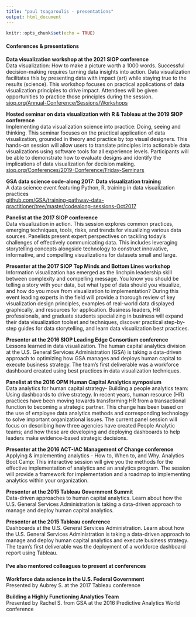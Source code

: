 ```yaml
---
title: "paul tsagaroulis - presentations"
output: html_document
---
```


```r
knitr::opts_chunk$set(echo = TRUE)
```

<!-- Global site tag (gtag.js) - Google Analytics -->
<script async src="https://www.googletagmanager.com/gtag/js?id=UA-61071-2"></script>
<script>
  window.dataLayer = window.dataLayer || [];
  function gtag(){dataLayer.push(arguments);}
  gtag('js', new Date());

  gtag('config', 'UA-61071-2');
</script>
  
#### Conferences & presentations  
  
__Data visualization workshop at the 2021 SIOP conference__  
Data visualization: How to make a picture worth a 1000 words. Successful decision-making requires turning data insights into action. Data visualization facilitates this by presenting data with impact (art) while staying true to the results (science). This workshop focuses on practical applications of data visualization principles to drive impact. Attendees will be given opportunities to practice those principles during the session.  
[siop.org/Annual-Conference/Sessions/Workshops](http://www.siop.org/Annual-Conference/Sessions/Workshops)

__Hosted seminar on data visualization with R & Tableau at the 2019 SIOP conference__  
Implementing data visualization science into practice: Doing, seeing and thinking. This seminar focuses on the practical application of data visualization, grounded in theory and practice by top visual designers. This hands-on session will allow users to translate principles into actionable data visualizations using software tools for all experience levels. Participants will be able to demonstrate how to evaluate designs and identify the implications of data visualization for decision making.  
[siop.org/Conferences/2019-Conference/Friday-Seminars](http://www.siop.org/Conferences/2019-Conference/Friday-Seminars)

__GSA data science code-along 2017: Data visualization training__  
A data science event featuring Python, R, training in data visualization practices  
[github.com/GSA/training-pathway-data-practitioner/tree/master/codealong-sessions-Oct2017](http://www.github.com/GSA/training-pathway-data-practitioner/tree/master/codealong-sessions-Oct2017)

__Panelist at the 2017 SIOP conference__  
Data visualization in action. This session explores common practices, emerging techniques, tools, risks, and trends for visualizing various data sources. Panelists present expert perspectives on tackling today’s challenges of effectively communicating data. This includes leveraging storytelling concepts alongside technology to construct innovative, informative, and compelling visualizations for datasets small and large. 

__Presenter at the 2017 SIOP Top Minds and Bottom Lines workshop__  
Information visualization has emerged as the linchpin leadership skill between complexity and compelling message. You know you should be telling a story with your data, but what type of data should you visualize, and how do you move from visualization to implementation? During this event leading experts in the field will provide a thorough review of key visualization design principles, examples of real-world data displayed graphically, and resources for application. Business leaders, HR professionals, and graduate students specializing in business will expand their data visualization toolset and techniques, discover practical step-by-step guides for data storytelling, and learn data visualization best practices. 

__Presenter at the 2016 SIOP Leading Edge Consortium conference__  
Lessons learned in data visualization. The human capital analytics division at the U.S. General Services Administration (GSA) is taking a data-driven approach to optimizing how GSA manages and deploys human capital to execute business strategy. The team’s first deliverable was a workforce dashboard created using best practices in data visualization techniques.  

__Panelist at the 2016 OPM Human Capital Analytics symposium__  
Data analytics for human capital strategy- Building a people analytics team: Using dashboards to drive strategy. In recent years, human resource (HR) practices have been moving towards transforming HR from a transactional function to becoming a strategic partner. This change has been based on the use of employee data analytics methods and corresponding technology to solve important organizational issues. The current panel session will focus on describing how three agencies have created People Analytic teams; and how these are developing and deploying dashboards to help leaders make evidence-based strategic decisions.
 
__Presenter at the 2016 ACT-IAC Management of Change conference__  
Applying & implementing analytics - How to, When to, and Why. Analytics Boot Camp: This interactive session will give you the methods for the effective implementation of analytics and an analytics program. The session will provide a framework for implementation and a roadmap to implementing analytics within your organization.

__Presenter at the 2015 Tableau Government Summit__  
Data-driven approaches to human capital analytics. Learn about how the U.S. General Services Administration is taking a data-driven approach to manage and deploy human capital analytics. 

__Presenter at the 2015 Tableau conference__  
Dashboards at the U.S. General Services Administration. Learn about how the U.S. General Services Administration is taking a data-driven approach to manage and deploy human capital analytics and execute business strategy. The team’s first deliverable was the deployment of a workforce dashboard report using Tableau.
  
#### I’ve also mentored colleagues to present at conferences  
 
__Workforce data science in the U.S. Federal Government__  
Presented by Aubrey S. at the 2017 Tableau conference 

__Building a Highly Functioning Analytics Team__  
Presented by Rachel S. from GSA at the 2016 Predictive Analytics World conference 
